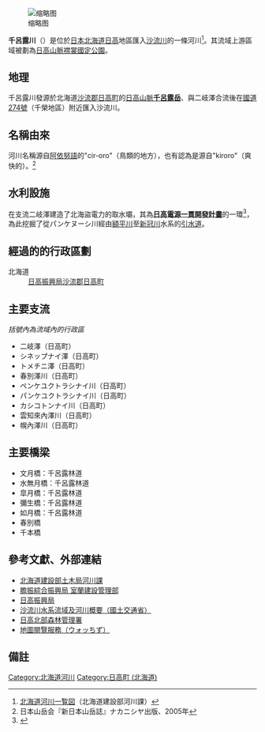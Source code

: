 {{Infobox River
| river_name      = 千呂露川
| image_name      = File: Tiroro Riv 1.JPG
| image_size      =
| caption         = 
| origin          = [[千呂露山|千呂露山]]
| mouth_location     =  [[沙流川|沙流川]]（[[日高町|日高町]]）
| mouth_elevation = 
| mouth_lat_d     = 
| mouth_lat_m     = 
| mouth_lat_s     = 
| mouth_lat_NS    = 
| mouth_long_d    = 
| mouth_long_m    = 
| mouth_long_s    = 
| mouth_long_EW   =
| basin_countries = [[日本|日本]]
| location        = [[北海道|北海道]]日高地區
| etymology       =見內文
| length          = 19.0 <ref>大高利夫『河川大事典』日外アソシエーツ,1991年</ref> km
| elevation       = 1,880 m
| discharge       =
| watershed       = 1
}}

[[File:Tiroro_Riv_2.JPG|缩略图]]

'''千呂露川'''（{{jpn|j=千呂露川|hg=ちろろがわ}}）是位於[[日本|日本]][[北海道|北海道]][[日高振興局|日高]]地區匯入[[沙流川|沙流川]]的一條河川<ref>[http://www.pref.hokkaido.lg.jp/kn/ksn/grp/hokkaidokasennzu.pdf 北海道河川一覧図]{{dead link|date=2017年11月 |bot=InternetArchiveBot |fix-attempted=yes }}（北海道建設部河川課）</ref>。其流域上游區域被劃為[[日高山脈襟裳國定公園|日高山脈襟裳國定公園]]。

== 地理 ==
千呂露川發源於北海道[[沙流郡|沙流郡]][[日高町_(北海道)|日高町]]的[[日高山脈|日高山脈]]'''[[千呂露岳|千呂露岳]]'''、與二岐澤合流後在[[國道274號|國道274號]]（千榮地區）附近匯入沙流川。

== 名稱由來 ==
河川名稱源自[[阿依努語|阿依努語]]的"cir-oro"（鳥類的地方），也有認為是源自"kiroro"（爽快的）。<ref>日本山岳会『新日本山岳誌』ナカニシヤ出版、2005年</ref>

== 水利設施 ==
在支流二岐澤建造了北海盜電力的取水壩，其為'''[[日高電源一貫開發計畫|日高電源一貫開發計畫]]'''的一環<ref>{{Cite web |url=http://www.nef.or.jp/ieahydro/contents/pdf/a8/60ex/11-01.pdf |title=日高電源一貫開発　新エネルギー財団 |accessdate=2016-08-28 |archive-date=2016-03-04 |archive-url=https://web.archive.org/web/20160304111002/http://www.nef.or.jp/ieahydro/contents/pdf/a8/60ex/11-01.pdf |dead-url=no }}</ref>，為此挖掘了從パンケヌーシ川經由[[額平川|額平川]]至[[新冠川|新冠川]]水系{{tsl|ja|奥新冠ダム#奥新冠発電所|奥新冠發電廠}}的[[導水路|引水道]]。

== 經過的的行政區劃 ==
; 北海道
: [[日高振興局|日高振興局]][[沙流郡|沙流郡]][[日高町_(北海道)|日高町]]

== 主要支流 ==
''括號內為流域內的行政區''
* 二岐澤（日高町）
* シネップナイ澤（日高町）
* トメチニ澤（日高町）
* 春別澤川（日高町）
* ペンケユクトラシナイ川（日高町）
* パンケユクトラシナイ川（日高町）
* カシコトンナイ川（日高町）
* 雲知來內澤川（日高町）
* 幌內澤川（日高町）

== 主要橋梁 ==
* 文月橋：千呂露林道 
* 水無月橋：千呂露林道
* 皐月橋：千呂露林道
* 彌生橋：千呂露林道
* 如月橋：千呂露林道
* 春別橋
* 千本橋

== 參考文獻、外部連結 ==
* [https://web.archive.org/web/20151101134007/http://www.pref.hokkaido.lg.jp/kn/ksn/index.htm 北海道建設部土木局河川課]
* [http://www.iburi.pref.hokkaido.lg.jp/kk/mkk/ 膽振綜合振興局 室蘭建設管理部]{{Wayback|url=http://www.iburi.pref.hokkaido.lg.jp/kk/mkk/ |date=20160912050047 }}
* [http://www.hidaka.pref.hokkaido.lg.jp/ 日高振興局]{{Wayback|url=http://www.hidaka.pref.hokkaido.lg.jp/ |date=20160901111013 }}
* [http://www.mlit.go.jp/river/basic_info/jigyo_keikaku/gaiyou/seibi/pdf/saru-5.pdf 沙流川水系流域及河川概要（國土交通省）]{{Wayback|url=http://www.mlit.go.jp/river/basic_info/jigyo_keikaku/gaiyou/seibi/pdf/saru-5.pdf |date=20160305143646 }}
* [http://www.rinya.maff.go.jp/hokkaido/introduction/gaiyou_syo/hidakahokubu/index.html 日高北部森林管理署]{{Wayback|url=http://www.rinya.maff.go.jp/hokkaido/introduction/gaiyou_syo/hidakahokubu/index.html |date=20151026235230 }}
* [http://watchizu.gsi.go.jp/ 地圖閱覽服務（ウォッちず）]{{Wayback|url=http://watchizu.gsi.go.jp/ |date=20190515042348 }}

== 備註 ==
<div class="reflist" style=" list-style-type: decimal;">
<references /></div>

[[Category:北海道河川|Category:北海道河川]]
[[Category:日高町_(北海道)|Category:日高町 (北海道)]]